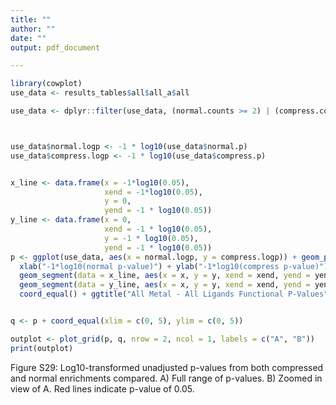 ```yaml
---
title: ""
author: ""
date: ""
output: pdf_document

---
```


```r
library(cowplot)
use_data <- results_tables$all$all_a$all

use_data <- dplyr::filter(use_data, (normal.counts >= 2) | (compress.counts >= 2))



use_data$normal.logp <- -1 * log10(use_data$normal.p)
use_data$compress.logp <- -1 * log10(use_data$compress.p)


x_line <- data.frame(x = -1*log10(0.05),
                     xend = -1*log10(0.05),
                     y = 0,
                     yend = -1 * log10(0.05))
y_line <- data.frame(x = 0,
                     xend = -1 * log10(0.05),
                     y = -1 * log10(0.05),
                     yend = -1 * log10(0.05))
p <- ggplot(use_data, aes(x = normal.logp, y = compress.logp)) + geom_point() + 
  xlab("-1*log10(normal p-value)") + ylab("-1*log10(compress p-value)") + 
  geom_segment(data = x_line, aes(x = x, y = y, xend = xend, yend = yend), color = "red") +
  geom_segment(data = y_line, aes(x = x, y = y, xend = xend, yend = yend), color = "red") + 
  coord_equal() + ggtitle("All Metal - All Ligands Functional P-Values")


q <- p + coord_equal(xlim = c(0, 5), ylim = c(0, 5))

outplot <- plot_grid(p, q, nrow = 2, ncol = 1, labels = c("A", "B"))
print(outplot)
```

Figure S29: Log10-transformed unadjusted p-values from both compressed and normal
enrichments compared. A) Full range of p-values. B) Zoomed in view of A. Red lines
indicate p-value of 0.05.

